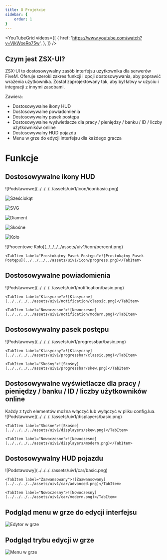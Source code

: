 ```yaml
---
title: O Projekcie
sidebar: {
    order: 1
}
---
```

<YouTubeGrid
	videos={[
		{
			href: 'https://www.youtube.com/watch?v=VjkWxeRo75w',
		},
	]}
/>

<CardGrid>
  <LinkCard title="Tebex Sklep" href="https://zsx-development.tebex.io/package/5289531">
  </LinkCard>
  <LinkCard title="Post na forum CFX" href="https://forum.cfx.re/t/qb-esx-standalone-hud-zsx-ui-user-friendly-interface-with-many-customization-options/4908261">
  </LinkCard>
</CardGrid>

## Czym jest ZSX-UI?

ZSX-UI to dostosowywalny zasób interfejsu użytkownika dla serwerów FiveM. Oferuje szeroki zakres funkcji i opcji dostosowywania, aby poprawić wrażenia użytkownika. Został zaprojektowany tak, aby był łatwy w użyciu i integracji z innymi zasobami.

Zawiera:

- Dostosowywalne ikony HUD
- Dostosowywalne powiadomienia
- Dostosowywalny pasek postępu
- Dostosowywalne wyświetlacze dla pracy / pieniędzy / banku / ID / liczby użytkowników online
- Dostosowywalny HUD pojazdu
- Menu w grze do edycji interfejsu dla każdego gracza

# Funkcje


## Dostosowywalne ikony HUD
<Tabs>
<TabItem label="Podstawowe">![Podstawowe](../../../../assets/uiv1/icon/iconbasic.png)</TabItem>

<TabItem label="Sześciokąt">![Sześciokąt](../../../../assets/uiv1/icon/iconhexagon.png)</TabItem>

<TabItem label="SVG">![SVG](../../../../assets/uiv1/icon/iconsvg.png)</TabItem>

<TabItem label="Diament">![Diament](../../../../assets/uiv1/icon/icondiamond.png)</TabItem>

<TabItem label="Skośne">![Skośne](../../../../assets/uiv1/icon/iconskew.png)</TabItem>

<TabItem label="Koło">![Koło](../../../../assets/uiv1/icon/iconcircle.png)</TabItem>

</Tabs>
<Tabs>
    <TabItem label="Procentowe Koło">![Procentowe Koło](../../../../assets/uiv1/icon/percent.png)</TabItem>
  
    <TabItem label="Prostokątny Pasek Postępu">![Prostokątny Pasek Postępu](../../../../assets/uiv1/icon/progress.png)</TabItem>
</Tabs>

## Dostosowywalne powiadomienia
<Tabs syncKey="hudv1">
    <TabItem label="Podstawowe">![Podstawowe](../../../../assets/uiv1/notification/basic.png)</TabItem>
    
    <TabItem label="Klasyczne">![Klasyczne](../../../../assets/uiv1/notification/classic.png)</TabItem>
    
    <TabItem label="Nowoczesne">![Nowoczesne](../../../../assets/uiv1/notification/modern.png)</TabItem>
</Tabs>

## Dostosowywalny pasek postępu
<Tabs syncKey="hudv1">
    <TabItem label="Podstawowy">![Podstawowy](../../../../assets/uiv1/progressbar/basic.png)</TabItem>
    
    <TabItem label="Klasyczny">![Klasyczny](../../../../assets/uiv1/progressbar/classic.png)</TabItem>
  
    <TabItem label="Skośny">![Skośny](../../../../assets/uiv1/progressbar/skew.png)</TabItem>
</Tabs>

## Dostosowywalne wyświetlacze dla pracy / pieniędzy / banku / ID / liczby użytkowników online

<Aside> Każdy z tych elementów można włączyć lub wyłączyć w pliku config.lua.</Aside>

<Tabs syncKey="hudv1">
    <TabItem label="Podstawowe">![Podstawowe](../../../../assets/uiv1/displayers/basic.png)</TabItem>
   
    <TabItem label="Skośne">![Skośne](../../../../assets/uiv1/displayers/skew.png)</TabItem>
    
    <TabItem label="Nowoczesne">![Nowoczesne](../../../../assets/uiv1/displayers/modern.png)</TabItem>
</Tabs>

## Dostosowywalny HUD pojazdu

<Tabs syncKey="hudv1">
    <TabItem label="Podstawowy">![Podstawowy](../../../../assets/uiv1/car/basic.png)</TabItem>
    
    <TabItem label="Zaawansowany">![Zaawansowany](../../../../assets/uiv1/car/advanced.png)</TabItem>
    
    <TabItem label="Nowoczesny">![Nowoczesny](../../../../assets/uiv1/car/modern.png)</TabItem>
</Tabs>

## Podgląd menu w grze do edycji interfejsu

![Edytor w grze](../../../../assets/uiv1/ingame.png)

## Podgląd trybu edycji w grze

![Menu w grze](../../../../assets/uiv1/preview.png)
